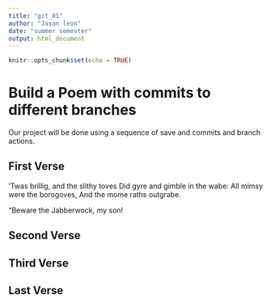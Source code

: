 ```yaml
---
title: "git_01"
author: "Jason leon"
date: "summer semester"
output: html_document
---
```


```r
knitr::opts_chunk$set(echo = TRUE)
```
# Build a Poem with commits to different branches
Our project will be done using a sequence of save and commits and branch actions.
<!-- Do not modify or change any text in "!--" bracketed areas such as this --- these are instructions to
you, if you change any of this the git program will notice it and compromise your git merging strategy !-->

## First Verse 
<!--Put the first five lines of a poem by Lewis Carrol in this section!-->
’Twas brillig, and the slithy toves
      Did gyre and gimble in the wabe:
All mimsy were the borogoves,
      And the mome raths outgrabe.

“Beware the Jabberwock, my son!

## Second Verse
<!--Put the first five lines of a poem by Robert Frost here!-->

## Third Verse
<!--Put the first two verses of The Walrus and the Carpenter here!-->

## Last Verse
<!--Put a short poem you created using chatGPT of 20 to 30 lines,here!-->
